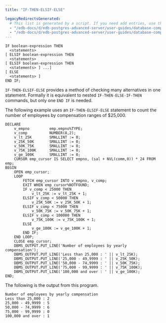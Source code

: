```yaml
---
title: "IF-THEN-ELSIF-ELSE"

legacyRedirectsGenerated:
  # This list is generated by a script. If you need add entries, use the `legacyRedirects` key.
  - "/edb-docs/d/edb-postgres-advanced-server/user-guides/database-compatibility-stored-procedural-language-guide/13/if_then_elseif_else.html"
  - "/edb-docs/d/edb-postgres-advanced-server/user-guides/database-compatibility-stored-procedural-language-guide/latest/if_then_elseif_else.html"
---
```


<div id="if_then_elseif_else" class="registered_link"></div>

```text
IF boolean-expression THEN
  <statements>
[ ELSIF boolean-expression THEN
  <statements>
[ ELSIF boolean-expression THEN
  <statements> ] ...]
[ ELSE
  <statements> ]
END IF;
```

`IF-THEN-ELSIF-ELSE` provides a method of checking many alternatives in one statement. Formally it is equivalent to nested `IF-THEN-ELSE-IF-THEN` commands, but only one `END IF` is needed.

The following example uses an `IF-THEN-ELSIF-ELSE` statement to count the number of employees by compensation ranges of $25,000.

```text
DECLARE
    v_empno         emp.empno%TYPE;
    v_comp          NUMBER(8,2);
    v_lt_25K        SMALLINT := 0;
    v_25K_50K       SMALLINT := 0;
    v_50K_75K       SMALLINT := 0;
    v_75K_100K      SMALLINT := 0;
    v_ge_100K       SMALLINT := 0;
    CURSOR emp_cursor IS SELECT empno, (sal + NVL(comm,0)) * 24 FROM emp;
BEGIN
    OPEN emp_cursor;
    LOOP
        FETCH emp_cursor INTO v_empno, v_comp;
        EXIT WHEN emp_cursor%NOTFOUND;
        IF v_comp < 25000 THEN
            v_lt_25K := v_lt_25K + 1;
        ELSIF v_comp < 50000 THEN
            v_25K_50K := v_25K_50K + 1;
        ELSIF v_comp < 75000 THEN
            v_50K_75K := v_50K_75K + 1;
        ELSIF v_comp < 100000 THEN
            v_75K_100K := v_75K_100K + 1;
        ELSE
            v_ge_100K := v_ge_100K + 1;
        END IF;
    END LOOP;
    CLOSE emp_cursor;
    DBMS_OUTPUT.PUT_LINE('Number of employees by yearly compensation');
    DBMS_OUTPUT.PUT_LINE('Less than 25,000 : ' || v_lt_25K);
    DBMS_OUTPUT.PUT_LINE('25,000 - 49,9999 : ' || v_25K_50K);
    DBMS_OUTPUT.PUT_LINE('50,000 - 74,9999 : ' || v_50K_75K);
    DBMS_OUTPUT.PUT_LINE('75,000 - 99,9999 : ' || v_75K_100K);
    DBMS_OUTPUT.PUT_LINE('100,000 and over : ' || v_ge_100K);
END;
```

The following is the output from this program.

```text
Number of employees by yearly compensation
Less than 25,000 : 2
25,000 - 49,9999 : 5
50,000 - 74,9999 : 6
75,000 - 99,9999 : 0
100,000 and over : 1
```
